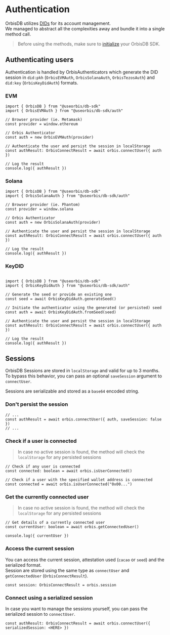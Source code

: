 # Authentication

OrbisDB utilizes [DIDs](/databases/orbisdb-managing-data/accounts) for its account management.\
We managed to abstract all the complexities away and bundle it into a single method call.

> Before using the methods, make sure to [initialize](/databases/orbisdb-sdk-reference) your OrbisDB SDK.

## Authenticating users

Authentication is handled by OrbisAuthenticators which generate the DID session in `did:pkh` (`OrbisEVMAuth`, `OrbisSolanaAuth`, `OrbisTezosAuth`) and `did:key` (`OrbisKeyDidAuth`) formats.

### EVM

```tsx
import { OrbisDB } from "@useorbis/db-sdk"
import { OrbisEVMAuth } from "@useorbis/db-sdk/auth"

// Browser provider (ie. Metamask)
const provider = window.ethereum

// Orbis Authenticator
const auth = new OrbisEVMAuth(provider)

// Authenticate the user and persist the session in localStorage
const authResult: OrbisConnectResult = await orbis.connectUser({ auth })

// Log the result
console.log({ authResult })
```

### Solana

```tsx
import { OrbisDB } from "@useorbis/db-sdk"
import { OrbisSolanaAuth } from "@useorbis/db-sdk/auth"

// Browser provider (ie. Phantom)
const provider = window.solana

// Orbis Authenticator
const auth = new OrbisSolanaAuth(provider)

// Authenticate the user and persist the session in localStorage
const authResult: OrbisConnectResult = await orbis.connectUser({ auth })

// Log the result
console.log({ authResult })
```

### KeyDID

```tsx

import { OrbisDB } from "@useorbis/db-sdk"
import { OrbisKeyDidAuth } from "@useorbis/db-sdk/auth"

// Generate the seed or provide an existing one
const seed = await OrbisKeyDidAuth.generateSeed()

// Initiate the authenticator using the generated (or persisted) seed
const auth = await OrbisKeyDidAuth.fromSeed(seed)

// Authenticate the user and persist the session in localStorage
const authResult: OrbisConnectResult = await orbis.connectUser({ auth })

// Log the result
console.log({ authResult })
```

## Sessions

OrbisDB Sessions are stored in `localStorage` and valid for up to 3 months.\
To bypass this behavior, you can pass an optional `saveSession` argument to `connectUser`.

Sessions are serializable and stored as a `base64` encoded string.

### Don't persist the session

```tsx
// ...
const authResult = await orbis.connectUser({ auth, saveSession: false })
// ...
```

### Check if a user is connected

> In case no active session is found, the method will check the `localStorage` for any persisted sessions

```tsx
// Check if any user is connected
const connected: boolean = await orbis.isUserConnected()

// Check if a user with the specified wallet address is connected
const connected = await orbis.isUserConnected("0x00...")
```

### Get the currently connected user

> In case no active session is found, the method will check the `localStorage` for any persisted sessions

```tsx
// Get details of a currently connected user
const currentUser: boolean = await orbis.getConnectedUser()

console.log({ currentUser })
```

### Access the current session

You can access the current session, attestation used (`cacao` or `seed`) and the serialized format.\
Session are stored using the same type as `connectUser` and `getConnectedUser` (`OrbisConnectResult`).

```tsx
const session: OrbisConnectResult = orbis.session
```

### Connect using a serialized session

In case you want to manage the sessions yourself, you can pass the serialized session to `connectUser`.

```tsx
const authResult: OrbisConnectResult = await orbis.connectUser({ serializedSession: <HERE> })
```